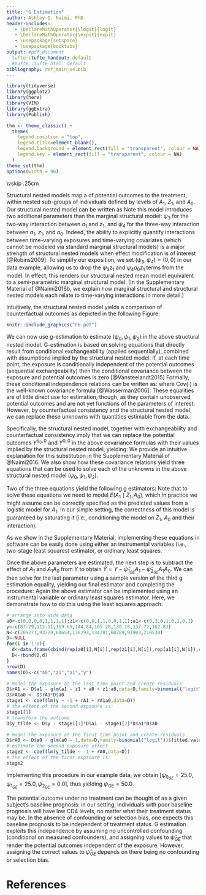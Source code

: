```yaml
---
title: "G Estimation"
author: Ashley I. Naimi, PhD 
header-includes:
   - \DeclareMathOperator{\logit}{logit}
   - \DeclareMathOperator{\expit}{expit}
   - \usepackage{setspace}
   - \usepackage{booktabs}
output: #pdf_document
  tufte::tufte_handout: default
  #tufte::tufte_html: default
bibliography: ref_main_v4.bib
---
```


```r
library(tidyverse)
library(ggplot2)
library(here)
library(VIM)
library(ggExtra)
library(Publish)

thm <- theme_classic() +
  theme(
    legend.position = "top",
    legend.title=element_blank(),
    legend.background = element_rect(fill = "transparent", colour = NA),
    legend.key = element_rect(fill = "transparent", colour = NA)
  )
theme_set(thm)
options(width = 90)
```

\newpage
\noindent {\Large \bf Outline}
\vskip .25cm
\noindent \underline{G Estimation}

\newpage
\onehalfspacing

\noindent {\Large \bf \underline{Some Preliminaries}}

Structural nested models map a \emph{conditional contrast} of potential outcomes to the treatment, within nested sub-groups of individuals defined by levels of $A_1$, $Z_1$, and $A_0$. Our structural nested model can be written as 
\begin{align*}
& E(Y^{a_0,a_1}-Y^{a_0,0}\mid A_0 = a_0,Z_1 =z_1,A_1 = a_1) = a_1(\psi_{1} + \psi_{2} a_0 + \psi_{3} z_1 + \psi_{4} a_0 z_1)\\
& E(Y^{a_0,0}-Y^{0,0} \mid A_0 = a_0) = \psi_{0} a_0
\end{align*}
Note this model introduces two additional parameters than the marginal structural model: $\psi_3$ for the two-way interaction between $a_1$ and $z_1$, and $\psi_4$ for the three-way interaction between $a_1$, $z_1$, and $a_0$. Indeed, the ability to explicitly quantify interactions between time-varying exposures and time-varying covariates (which cannot be modeled via standard marginal structural models) is a major strength of structural nested models when effect modification is of interest [@Robins2009]. To simplify our exposition, we set $(\psi_3,\psi_4)=(0,0)$ in our data example, allowing us to drop the $\psi_3z_1$ and $\psi_4a_0z_1$ terms from the model. In effect, this renders our structural nested mean model equivalent to a semi-parametric marginal structural model. (In the Supplementary Material of @Naimi2016b, we explain how marginal structural and structural nested models each relate to time-varying interactions in more detail.)

Intuitively, the structural nested model yields a comparison of counterfactual outcomes as depicted in the following Figure:
```r
knitr::include_graphics("F6.pdf")
```

We can now use g-estimation to estimate $(\psi_{0},\psi_{1},\psi_{2})$ in the above structural nested model. G-estimation is based on solving equations that directly result from conditional exchangeability (applied sequentially), combined with assumptions implied by the structural nested model. If, at each time point, the exposure is conditionally independent of the potential outcomes (sequential exchangeability) then the conditional covariance between the exposure and potential outcomes is zero [@Vansteelandt2015] Formally, these conditional independence relations can be written as:
\begin{align*}
0 &= \text{Cov}( Y^{a_0,0} ,  A_1 \mid Z_1, A_0) \\
  &= \text{Cov}( Y^{0,0} ,  A_0 )
\end{align*}
where $\text{Cov}(\cdot)$ is the well-known covariance formula [@Wasserman2006]. These equalities are of little direct use for estimation, though, as they contain unobserved potential outcomes and are not yet functions of the parameters of interest. However, by counterfactual consistency and the structural nested model, we can replace these unknowns with quantities estimable from the data.

Specifically, the structural nested model, together with exchangeability and counterfactual consistency imply that we can replace the potential outcomes $Y^{a_0,0}$ and $Y^{0,0}$ in the above covariance formulas with their values implied by the structural nested model, yielding:
\begin{align*}
0 &= \text{Cov}\{ Y- A_1(\psi_1 + \psi_2 A_0) ,  A_1 \mid Z_1, A_0 \} \\
  &= \text{Cov}\{ Y- A_1(\psi_1 + \psi_2 A_0) - \psi_0 A_0 ,  A_0\} .
\end{align*}
We provide an intuitive explanation for this substitution in the Supplementary Material of @Naimi2016. We also show how these covariance relations yield three equations that can be used to solve each of the unknowns in the above structural nested model ($\psi_0,\psi_1,\psi_2$).

Two of the three equations yield the following g estimators:
\begin{align*}
\hat{\psi}_{1_{GE}} &= \frac{\hat{E}[ (1-A_0) Y \{A_1 - \hat{E}(A_1 \mid Z_1, A_0) \} ]}{\hat{E}[ (1-A_0) A_1 \{A_1 - \hat{E}(A_1 \mid Z_1, A_0) \} ]} \\
\hat{\psi}_{1_{GE}}+\hat{\psi}_{2_{GE}} &= \frac{\hat{E}[ A_0 Y \{A_1 - \hat{E}(A_1 \mid Z_1, A_0) \} ]}{\hat{E}[ A_0 A_1 \{A_1 - \hat{E}(A_1 \mid Z_1, A_0) \} ]}
\end{align*}
Note that to solve these equations we need to model $E(A_1 \mid Z_1,A_0)$, which in practice we might assume can be correctly specified as the predicted values from a logistic model for $A_1$. In our simple setting, the correctness of this model is guaranteed by saturating it (i.e., conditioning the model on $Z_1$, $A_0$ and their interaction).

As we show in the Supplementary Material, implementing these equations in software can be easily done using either an instrumental variables (i.e., two-stage least squares) estimator, or ordinary least squares. 

Once the above parameters are estimated, the next step is to subtract the effect of $A_1$ and $A_1A_0$ from $Y$ to obtain $\widetilde{Y} = Y - \hat{\psi}_{1_{GE}}A_1 - \hat{\psi}_{2_{GE}}A_1A_0$. We can then solve for the last parameter using a sample version of the third g estimation equality, yielding our final estimator and completing the procedure:
\begin{equation*}
	\hat{\psi}_{0_{GE}} = \frac{\hat{E}[\widetilde{Y}\{A_0 - \hat{E}(A_0)\}]}{\hat{E}[A_0\{A_0 - \hat{E}(A_0)\}]}. 
\end{equation*}
Again the above estimator can be implemented using an instrumental variable or ordinary least squares estimator. Here, we demonstrate how to do this using the least squares approach:

```r

# arrange into wide data
a0<-c(0,0,0,0,1,1,1,1);z1<-c(0,0,1,1,0,0,1,1);a1<-c(0,1,0,1,0,1,0,1)
y<-c(87.29,112.11,119.65,144.84,105.28,130.18,137.72,162.83)
N<-c(209271,93779,60654,136293,134781,60789,93903,210530)
D<-NULL
for(i in 1:8){
  d<-data.frame(cbind(rep(a0[i],N[i]),rep(z1[i],N[i]),rep(a1[i],N[i]),rep(y[i],N[i])))
  D<-rbind(D,d)
}
nrow(D)
names(D)<-c("a0","z1","a1","y")

# model the exposure at the last time point and create residuals
D$rA1 <- D$a1 - glm(a1 ~ z1 + a0 + z1:a0,data=D,family=binomial("logit"))$fitted.values
D$rA1a0 <- D$rA1*D$a0
stage1 <- coef(lm(y ~ -1 + rA1 + rA1a0,data=D))
# the effect of the second expsoure is:
stage1[1]
# transform the outcome
D$y_tilde <- D$y - stage1[1]*D$a1 - stage1[2]*D$a1*D$a0

# model the exposure at the first time point and create residuals
D$rA0 <- D$a0 - glm(a0 ~ 1,data=D,family=binomial("logit"))$fitted.values
# estimate the second exposure effect
stage2 <- coef(lm(y_tilde ~ -1 + rA0,data=D))
# the effect of the first expsoure is:
stage2
```

Implementing this procedure in our example data, we obtain $[\psi_{0_{GE}}=25.0, \psi_{1_{GE}}=25.0, \psi_{2_{GE}}=0.0]$, thus yielding $\psi_{GE} = 50.0$.

The potential outcome under no treatment can be thought of as a given subject's baseline prognosis: in our setting, individuals with poor baseline prognosis will have low CD4 levels, no matter what their treatment status may be. In the absence of confounding or selection bias, one expects this baseline prognosis to be independent of treatment status. G estimation exploits this independence by assuming no uncontrolled confounding (conditional on measured confounders), and assigning values to $\hat{\psi}_{GE}$ that render the potential outcomes independent of the exposure. However, assigning the correct values to $\hat{\psi}_{GE}$ depends on there being no confounding or selection bias.

\newpage

# References